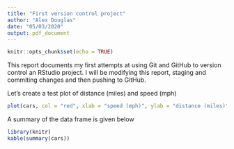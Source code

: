```yaml
---
title: "First version control project"
author: "Alex Douglas"
date: "05/03/2020"
output: pdf_document
---
```


```r
knitr::opts_chunk$set(echo = TRUE)
```

This report documents my first attempts at using Git and GitHub to version control an RStudio project. I will be modifying this report, staging and commiting changes and then pushing to GitHub.

Let's create a test plot of distance (miles) and speed (mph)

```r
plot(cars, col = "red", xlab = "speed (mph)", ylab = "distance (miles)")
```

A summary of the data frame is given below

```r
library(knitr)
kable(summary(cars))
```



